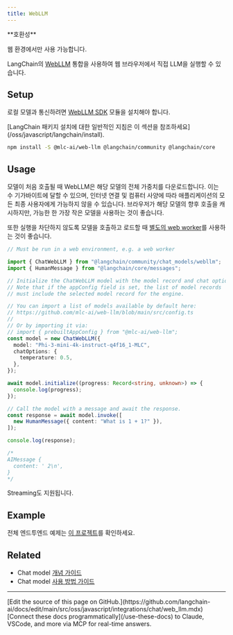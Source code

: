 ```yaml
---
title: WebLLM
---
```


<Tip>
**호환성**

웹 환경에서만 사용 가능합니다.
</Tip>

LangChain의 [WebLLM](https://webllm.mlc.ai) 통합을 사용하여 웹 브라우저에서 직접 LLM을 실행할 수 있습니다.

## Setup

로컬 모델과 통신하려면 [WebLLM SDK](https://www.npmjs.com/package/@mlc-ai/web-llm) 모듈을 설치해야 합니다.

<Tip>
[LangChain 패키지 설치에 대한 일반적인 지침은 이 섹션을 참조하세요](/oss/javascript/langchain/install).
</Tip>

```bash npm
npm install -S @mlc-ai/web-llm @langchain/community @langchain/core
```

## Usage

모델이 처음 호출될 때 WebLLM은 해당 모델의 전체 가중치를 다운로드합니다. 이는 수 기가바이트에 달할 수 있으며, 인터넷 연결 및 컴퓨터 사양에 따라 애플리케이션의 모든 최종 사용자에게 가능하지 않을 수 있습니다.
브라우저가 해당 모델의 향후 호출을 캐시하지만, 가능한 한 가장 작은 모델을 사용하는 것이 좋습니다.

또한 실행을 차단하지 않도록 모델을 호출하고 로드할 때 [별도의 web worker](https://developer.mozilla.org/en-US/docs/Web/API/Web_Workers_API/Using_web_workers)를 사용하는 것이 좋습니다.

```typescript
// Must be run in a web environment, e.g. a web worker

import { ChatWebLLM } from "@langchain/community/chat_models/webllm";
import { HumanMessage } from "@langchain/core/messages";

// Initialize the ChatWebLLM model with the model record and chat options.
// Note that if the appConfig field is set, the list of model records
// must include the selected model record for the engine.

// You can import a list of models available by default here:
// https://github.com/mlc-ai/web-llm/blob/main/src/config.ts
//
// Or by importing it via:
// import { prebuiltAppConfig } from "@mlc-ai/web-llm";
const model = new ChatWebLLM({
  model: "Phi-3-mini-4k-instruct-q4f16_1-MLC",
  chatOptions: {
    temperature: 0.5,
  },
});

await model.initialize((progress: Record<string, unknown>) => {
  console.log(progress);
});

// Call the model with a message and await the response.
const response = await model.invoke([
  new HumanMessage({ content: "What is 1 + 1?" }),
]);

console.log(response);

/*
AIMessage {
  content: ' 2\n',
}
*/
```

Streaming도 지원됩니다.

## Example

전체 엔드투엔드 예제는 [이 프로젝트](https://github.com/jacoblee93/fully-local-pdf-chatbot)를 확인하세요.

## Related

- Chat model [개념 가이드](/oss/javascript/langchain/models)
- Chat model [사용 방법 가이드](/oss/javascript/langchain/models)

---

<Callout icon="pen-to-square" iconType="regular">
    [Edit the source of this page on GitHub.](https://github.com/langchain-ai/docs/edit/main/src/oss/javascript/integrations/chat/web_llm.mdx)
</Callout>
<Tip icon="terminal" iconType="regular">
    [Connect these docs programmatically](/use-these-docs) to Claude, VSCode, and more via MCP for    real-time answers.
</Tip>

